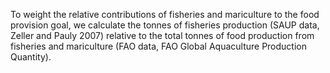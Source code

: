 To weight the relative contributions of fisheries and mariculture to the food provision goal, we calculate the tonnes of fisheries production (SAUP data, Zeller and Pauly 2007) relative to the total tonnes of food production from fisheries and mariculture (FAO data, FAO Global Aquaculture Production Quantity).


